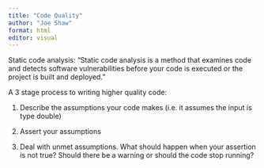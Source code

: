 ```yaml
---
title: "Code Quality"
author: "Joe Shaw"
format: html
editor: visual
---
```


Static code analysis: "Static code analysis is a method that examines 
code and detects software vulnerabilities before your code is executed
or the project is built and deployed."

A 3 stage process to writing higher quality code:

1. Describe the assumptions your code makes (i.e. it assumes the input
is type double)

2. Assert your assumptions 

3. Deal with unmet assumptions. What should happen when your assertion is
not true? Should there be a warning or should the code stop running?
